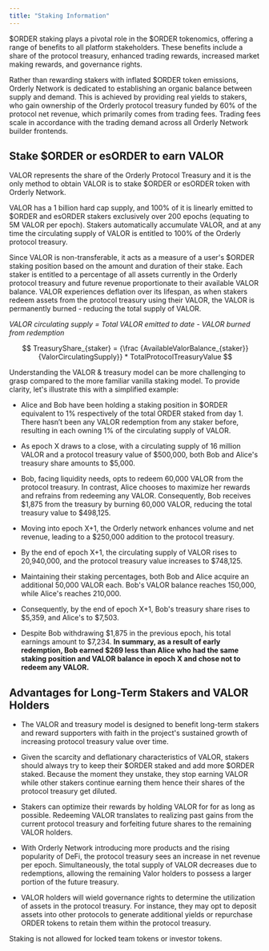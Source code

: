 ```yaml
---
title: "Staking Information"
---
```


\$ORDER staking plays a pivotal role in the \$ORDER tokenomics, offering a range of benefits to all platform stakeholders. These benefits include a share of the protocol treasury, enhanced trading rewards, increased market making rewards, and governance rights.

Rather than rewarding stakers with inflated \$ORDER token emissions, Orderly Network is dedicated to establishing an organic balance between supply and demand. This is achieved by providing real yields to stakers, who gain ownership of the Orderly protocol treasury funded by 60\% of the protocol net revenue, which primarily comes from trading fees. Trading fees scale in accordance with the trading demand across all Orderly Network builder frontends.

## Stake \$ORDER or esORDER to earn VALOR
VALOR represents the share of the Orderly Protocol Treasury and it is the only method to obtain VALOR is to stake \$ORDER or esORDER token with Orderly Network. 

VALOR has a 1 billion hard cap supply, and 100% of it is linearly emitted to \$ORDER and esORDER stakers exclusively over 200 epochs (equating to 5M VALOR per epoch). Stakers automatically accumulate VALOR, and at any time the circulating supply of VALOR is entitled to 100% of the Orderly protocol treasury. 

Since VALOR is non-transferable, it acts as a measure of a user's \$ORDER staking position based on the amount and duration of their stake. Each staker is entitled to a percentage of all assets currently in the Orderly protocol treasury and future revenue proportionate to their available VALOR balance. VALOR experiences deflation over its lifespan, as when stakers redeem assets from the protocol treasury using their VALOR, the VALOR is permanently burned - reducing the total supply of VALOR.

*VALOR circulating supply = Total VALOR emitted to date - VALOR burned from redemption*

$$ TreasuryShare_{staker} = {\frac {AvailableValorBalance_{staker}}{ValorCirculatingSupply}} * TotalProtocolTreasuryValue $$

Understanding the VALOR & treasury model can be more challenging to grasp compared to the more familiar vanilla staking model. To provide clarity, let's illustrate this with a simplified example:

- Alice and Bob have been holding a staking position in \$ORDER equivalent to 1% respectively of the total ORDER staked from day 1. There hasn’t been any VALOR redemption from any staker before, resulting in each owning 1\% of the circulating supply of VALOR.

- As epoch X draws to a close, with a circulating supply of 16 million VALOR and a protocol treasury value of \$500,000, both Bob and Alice's treasury share amounts to \$5,000.

- Bob, facing liquidity needs, opts to redeem 60,000 VALOR from the protocol treasury. In contrast, Alice chooses to maximize her rewards and refrains from redeeming any VALOR. Consequently, Bob receives \$1,875 from the treasury by burning 60,000 VALOR, reducing the total treasury value to \$498,125.

- Moving into epoch X+1, the Orderly network enhances volume and net revenue, leading to a \$250,000 addition to the protocol treasury.

- By the end of epoch X+1, the circulating supply of VALOR rises to 20,940,000, and the protocol treasury value increases to \$748,125.

- Maintaining their staking percentages, both Bob and Alice acquire an additional 50,000 VALOR each. Bob's VALOR balance reaches 150,000, while Alice's reaches 210,000.

- Consequently, by the end of epoch X+1, Bob's treasury share rises to \$5,359, and Alice's to \$7,503.

- Despite Bob withdrawing \$1,875 in the previous epoch, his total earnings amount to \$7,234. **In summary, as a result of early redemption, Bob earned \$269 less than Alice who had the same staking position and VALOR balance in epoch X and chose not to redeem any VALOR.**

## Advantages for Long-Term Stakers and VALOR Holders

- The VALOR and treasury model is designed to benefit long-term stakers and reward supporters with faith in the project's sustained growth of increasing protocol treasury value over time.

- Given the scarcity and deflationary characteristics of VALOR, stakers should always try to keep their \$ORDER staked and add more \$ORDER staked. Because the moment they unstake, they stop earning VALOR while other stakers continue earning them hence their shares of the protocol treasury get diluted. 

- Stakers can optimize their rewards by holding VALOR for for as long as possible. Redeeming VALOR translates to realizing past gains from the current protocol treasury and forfeiting future shares to the remaining VALOR holders.

- With Orderly Network introducing more products and the rising popularity of DeFi, the protocol treasury sees an increase in net revenue per epoch. Simultaneously, the total supply of VALOR decreases due to redemptions, allowing the remaining Valor holders to possess a larger portion of the future treasury.

- VALOR holders will wield governance rights to determine the utilization of assets in the protocol treasury. For instance, they may opt to deposit assets into other protocols to generate additional yields or repurchase ORDER tokens to retain them within the protocol treasury.


<Note>
Staking is not allowed for locked team tokens or investor tokens.
</Note>